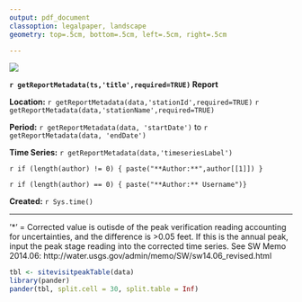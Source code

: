 ```yaml
---
output: pdf_document
classoption: legalpaper, landscape
geometry: top=.5cm, bottom=.5cm, left=.5cm, right=.5cm

---
```


![](http://www.usgs.gov/newsroom/images/2015-04-07/usgs_logo.png)

**`r getReportMetadata(ts,'title',required=TRUE)` Report**

**Location:**  `r getReportMetadata(data,'stationId',required=TRUE)` `r getReportMetadata(data,'stationName',required=TRUE)`

**Period:** `r getReportMetadata(data, 'startDate')` to `r getReportMetadata(data, 'endDate')`

**Time Series:** `r getReportMetadata(data,'timeseriesLabel')`

`r if (length(author) != 0) { paste("**Author:**",author[[1]]) }`

`r if (length(author) == 0) { paste("**Author:** Username")}`

**Created:**  `r Sys.time()`

***

'*' = Corrected value is outisde of the peak verification reading accounting for uncertainties, and the difference is >0.05 feet. If this is the annual peak, input the peak stage reading into the corrected time series. See SW Memo 2014.06: http://water.usgs.gov/admin/memo/SW/sw14.06_revised.html
   
```r
tbl <- sitevisitpeakTable(data)
library(pander)
pander(tbl, split.cell = 30, split.table = Inf)
```

